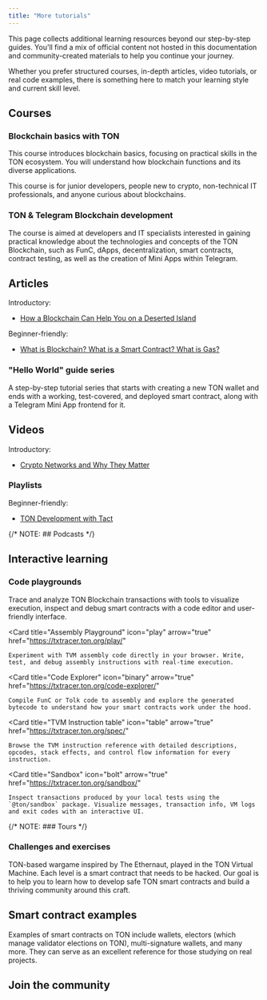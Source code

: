 ```yaml
---
title: "More tutorials"
---
```


This page collects additional learning resources beyond our step-by-step guides. You'll find a mix of official content not hosted in this documentation and community-created materials to help you continue your journey.

Whether you prefer structured courses, in-depth articles, video tutorials, or real code examples, there is something here to match your learning style and current skill level.

## Courses

### Blockchain basics with TON

This course introduces blockchain basics, focusing on practical skills in the TON ecosystem. You will understand how blockchain functions and its diverse applications.

This course is for junior developers, people new to crypto, non-technical IT professionals, and anyone curious about blockchains.

<Columns cols={3}>
  <Card
    title="English"
    icon="flag-usa"
    arrow="true"
    href="https://stepik.org/course/201294/promo"
  />

  <Card
    title="Chinese"
    icon="language"
    arrow="true"
    href="https://stepik.org/course/200976/promo"
  />

  <Card
    title="Russian"
    icon="language"
    arrow="true"
    href="https://stepik.org/course/202221/promo"
  />
</Columns>

### TON & Telegram Blockchain development

The course is aimed at developers and IT specialists interested in gaining practical knowledge about the technologies and concepts of the TON Blockchain, such as FunC, dApps, decentralization, smart contracts, contract testing, as well as the creation of Mini Apps within Telegram.

<Columns cols={3}>
  <Card
    title="English"
    icon="flag-usa"
    arrow="true"
    href="https://stepik.org/course/176754/promo"
  />

  <Card
    title="Chinese"
    icon="language"
    arrow="true"
    href="https://stepik.org/course/201638/promo"
  />

  <Card
    title="Russian"
    icon="language"
    arrow="true"
    href="https://stepik.org/course/201855/promo"
  />
</Columns>

## Articles

Introductory:

- [How a Blockchain Can Help You on a Deserted Island](https://talkol.medium.com/why-decentralized-consensus-blockchain-is-good-for-business-5ff263468210)

Beginner-friendly:

- [What is Blockchain? What is a Smart Contract? What is Gas?](https://blog.ton.org/what_is_blockchain)

### "Hello World" guide series

A step-by-step tutorial series that starts with creating a new TON wallet and ends with a working, test-covered, and deployed smart contract, along with a Telegram Mini App frontend for it.

<Columns cols={2}>
  <Card
    title="Working with your first TON wallet"
    icon="1"
    arrow="true"
    href="https://helloworld.tonstudio.io/01-wallet/"
  />

  <Card
    title="Writing your first smart contract"
    icon="2"
    arrow="true"
    href="https://helloworld.tonstudio.io/02-contract/"
  />

  <Card
    title="Building your first web client"
    icon="3"
    arrow="true"
    href="https://helloworld.tonstudio.io/03-client/"
  />

  <Card
    title="Testing your first smart contract"
    icon="4"
    arrow="true"
    href="https://helloworld.tonstudio.io/04-testing/"
  />
</Columns>

## Videos

Introductory:

- [Crypto Networks and Why They Matter](https://www.youtube.com/watch?v=2wxtiNgXBaU)

### Playlists

Beginner-friendly:

- [TON Development with Tact](https://www.youtube.com/watch?v=Vf3Fx7qgL6k\&list=PLQ5rEj25H3U2P5qp7nsgVtNGYxEojnnez)

{/* NOTE: ## Podcasts */}

## Interactive learning

### Code playgrounds

<Columns cols={2}>
  <Card
    title="TxTracer"
    icon="route"
    arrow="true"
    href="https://txtracer.ton.org/"
  >
    Trace and analyze TON Blockchain transactions with tools to visualize execution, inspect and debug smart contracts with a code editor and user-friendly interface.
  </Card>

  <Card
    title="Assembly Playground"
    icon="play"
    arrow="true"
    href="https://txtracer.ton.org/play/"
  >
    Experiment with TVM assembly code directly in your browser. Write, test, and debug assembly instructions with real-time execution.
  </Card>

  <Card
    title="Code Explorer"
    icon="binary"
    arrow="true"
    href="https://txtracer.ton.org/code-explorer/"
  >
    Compile FunC or Tolk code to assembly and explore the generated bytecode to understand how your smart contracts work under the hood.
  </Card>

  <Card
    title="TVM Instruction table"
    icon="table"
    arrow="true"
    href="https://txtracer.ton.org/spec/"
  >
    Browse the TVM instruction reference with detailed descriptions, opcodes, stack effects, and control flow information for every instruction.
  </Card>

  <Card
    title="Sandbox"
    icon="bolt"
    arrow="true"
    href="https://txtracer.ton.org/sandbox/"
  >
    Inspect transactions produced by your local tests using the `@ton/sandbox` package. Visualize messages, transaction info, VM logs and exit codes with an interactive UI.
  </Card>
</Columns>

{/* NOTE: ### Tours */}

### Challenges and exercises

<Columns cols={2}>
  <Card
    title="Hack the TON"
    icon="bug"
    arrow="true"
    href="https://www.hacktheton.com/en"
  >
    TON-based wargame inspired by The Ethernaut, played in the TON Virtual Machine. Each level is a smart contract that needs to be hacked. Our goal is to help you to learn how to develop safe TON smart contracts and build a thriving community around this craft.
  </Card>
</Columns>

## Smart contract examples

Examples of smart contracts on TON include wallets, electors (which manage validator elections on TON), multi-signature wallets, and many more. They can serve as an excellent reference for those studying on real projects.

<Columns cols={2}>
  <Card
    title="See examples"
    icon="code-simple"
    horizontal="true"
    href="/techniques/examples"
  />

  <Card
    title="Tolk benchmark contracts"
    icon="code"
    arrow="true"
    horizontal="true"
    href="https://github.com/ton-blockchain/tolk-bench"
  />
</Columns>

## Join the community

<Columns cols={2}>
  <Card
    title="Online TON communities"
    icon="party-horn"
    arrow="true"
    href="https://ton.org/en/community"
  />

  <Card
    title="Telegram Dev chats"
    icon="telegram"
    arrow="true"
    href="https://t.me/addlist/1r5Vcb8eljk5Yzcy"
  />
</Columns>
